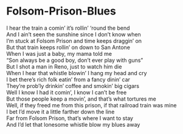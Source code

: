 # Folsom-Prison-Blues

I hear the train a comin' it's rollin' 'round the bend  
And I ain't seen the sunshine since I don't know when  
I'm stuck at Folsom Prison and time keeps draggin' on  
But that train keeps rollin' on down to San Antone  
When I was just a baby, my mama told me  
"Son always be a good boy, don't ever play with guns"  
But I shot a man in Reno, just to watch him die  
When I hear that whistle blowin' I hang my head and cry  
I bet there's rich folk eatin' from a fancy dinin' car  
They're prob'ly drinkin' coffee and smokin' big cigars  
Well I know I had it comin', I know I can't be free  
But those people keep a movin', and that's what tortures me  
Well, if they freed me from this prison, if that railroad train was mine  
I bet I'd move it a little farther down the line  
Far from Folsom Prison, that's where I want to stay  
And I'd let that lonesome whistle blow my blues away
